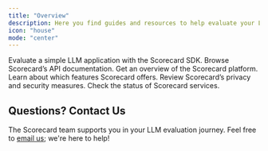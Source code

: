 ```yaml
---
title: "Overview"
description: Here you find guides and resources to help evaluate your LLM applications with Scorecard.
icon: "house"
mode: "center"
---
```


<CardGroup cols={2}>
  <Card title="Quickstart" icon="rocket" href="/intro/quickstart">
    Evaluate a simple LLM application with the Scorecard SDK.
  </Card>
  <Card title="API Reference" icon="book" href="/api-reference/overview">
    Browse Scorecard’s API documentation.
  </Card>
  <Card title="Scorecard Overview" icon="gear" href="/intro/what-is-scorecard">
    Get an overview of the Scorecard platform.
  </Card>
  <Card title="Features" icon="wand-magic" href="/features/prompt-management">
    Learn about which features Scorecard offers.
  </Card>
  <Card title="Privacy & Security" icon="shield" href="https://trust.scorecard.io/">
    Review Scorecard’s privacy and security measures.
  </Card>
  <Card title="Service Status" icon="wrench" href="https://status.scorecard.io/">
    Check the status of Scorecard services.
  </Card>
</CardGroup>

## Questions? Contact Us

The Scorecard team supports you in your LLM evaluation journey. Feel free to [email us](mailto:team@scorecard.io); we're here to help!
